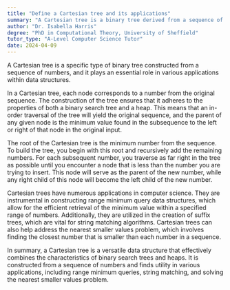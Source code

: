 ```yaml
---
title: "Define a Cartesian tree and its applications"
summary: "A Cartesian tree is a binary tree derived from a sequence of numbers, used in various data structure applications."
author: "Dr. Isabella Harris"
degree: "PhD in Computational Theory, University of Sheffield"
tutor_type: "A-Level Computer Science Tutor"
date: 2024-04-09
---
```


A Cartesian tree is a specific type of binary tree constructed from a sequence of numbers, and it plays an essential role in various applications within data structures.

In a Cartesian tree, each node corresponds to a number from the original sequence. The construction of the tree ensures that it adheres to the properties of both a binary search tree and a heap. This means that an in-order traversal of the tree will yield the original sequence, and the parent of any given node is the minimum value found in the subsequence to the left or right of that node in the original input.

The root of the Cartesian tree is the minimum number from the sequence. To build the tree, you begin with this root and recursively add the remaining numbers. For each subsequent number, you traverse as far right in the tree as possible until you encounter a node that is less than the number you are trying to insert. This node will serve as the parent of the new number, while any right child of this node will become the left child of the new number.

Cartesian trees have numerous applications in computer science. They are instrumental in constructing range minimum query data structures, which allow for the efficient retrieval of the minimum value within a specified range of numbers. Additionally, they are utilized in the creation of suffix trees, which are vital for string matching algorithms. Cartesian trees can also help address the nearest smaller values problem, which involves finding the closest number that is smaller than each number in a sequence.

In summary, a Cartesian tree is a versatile data structure that effectively combines the characteristics of binary search trees and heaps. It is constructed from a sequence of numbers and finds utility in various applications, including range minimum queries, string matching, and solving the nearest smaller values problem.
    
